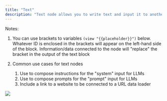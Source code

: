 ```yaml
---
title: "Text"
description: "Text node allows you to write text and input it to another node."
---
```


Notes:

1. You can use brackets to variables `(view "{{placeholder}}")` below. Whatever ID is enclosed in the brackets will appear on the left-hand side of the block. Information/data connected to the node will "replace" the bracket in the output of the text block

2. Common use cases for text nodes  
   1. Use to compose instructions for the "system" input for LLMs  
   2. Use to compose prompts for the "prompt" input for LLMs  
   3. Include a link to a website to be connected to a URL data loader


![](/images/8.webp)